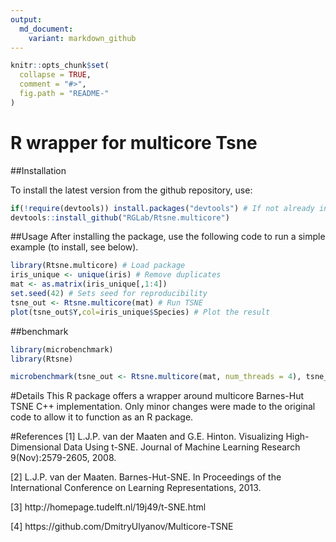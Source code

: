 ```yaml
---
output:
  md_document:
    variant: markdown_github
---
```


<!-- README.md is generated from README.Rmd. Please edit that file -->

```r
knitr::opts_chunk$set(
  collapse = TRUE,
  comment = "#>",
  fig.path = "README-"
)
```

# R wrapper for multicore Tsne

##Installation

To install the latest version from the github repository, use:
```r
if(!require(devtools)) install.packages("devtools") # If not already installed
devtools::install_github("RGLab/Rtsne.multicore")
```


##Usage
After installing the package, use the following code to run a simple example (to install, see below).
```r
library(Rtsne.multicore) # Load package
iris_unique <- unique(iris) # Remove duplicates
mat <- as.matrix(iris_unique[,1:4])
set.seed(42) # Sets seed for reproducibility
tsne_out <- Rtsne.multicore(mat) # Run TSNE
plot(tsne_out$Y,col=iris_unique$Species) # Plot the result
```

##benchmark
```r
library(microbenchmark)
library(Rtsne)

microbenchmark(tsne_out <- Rtsne.multicore(mat, num_threads = 4), tsne_out <- Rtsne(mat), times = 10)
```

#Details
This R package offers a wrapper around multicore Barnes-Hut TSNE C++ implementation. Only minor changes were made to the original code to allow it to function as an R package.

#References
[1] L.J.P. van der Maaten and G.E. Hinton. Visualizing High-Dimensional Data Using t-SNE. Journal of Machine Learning Research 9(Nov):2579-2605, 2008.

[2] L.J.P. van der Maaten. Barnes-Hut-SNE. In Proceedings of the International Conference on Learning Representations, 2013.

[3] http://homepage.tudelft.nl/19j49/t-SNE.html

[4] https://github.com/DmitryUlyanov/Multicore-TSNE
